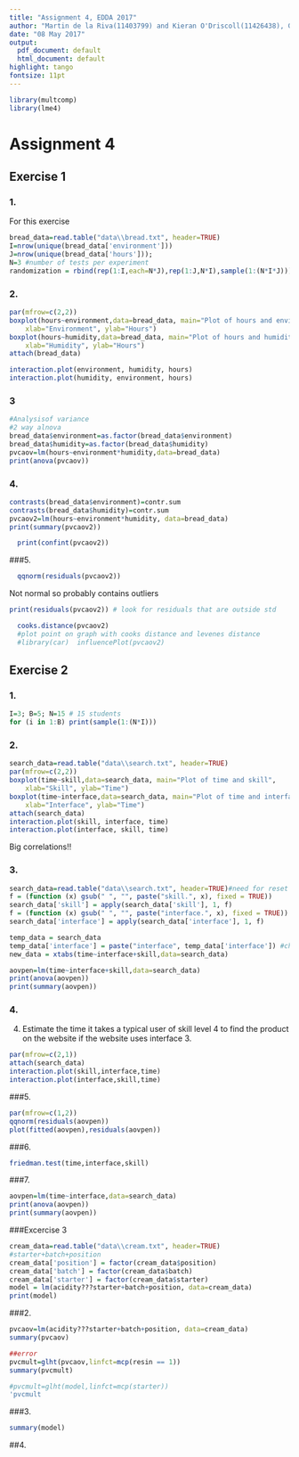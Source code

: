 ```yaml
---
title: "Assignment 4, EDDA 2017"
author: "Martin de la Riva(11403799) and Kieran O'Driscoll(11426438), Group 23"
date: "08 May 2017"
output:
  pdf_document: default 
  html_document: default
highlight: tango
fontsize: 11pt
---
```

```r
library(multcomp)
library(lme4)
```

# Assignment 4

## Exercise 1

### 1.
For this exercise  
```r
bread_data=read.table("data\\bread.txt", header=TRUE)
I=nrow(unique(bread_data['environment']))
J=nrow(unique(bread_data['hours']));
N=3 #number of tests per experiment
randomization = rbind(rep(1:I,each=N*J),rep(1:J,N*I),sample(1:(N*I*J))) #randomization code
```

### 2.


```r
par(mfrow=c(2,2))
boxplot(hours~environment,data=bread_data, main="Plot of hours and environment", 
  	xlab="Environment", ylab="Hours")
boxplot(hours~humidity,data=bread_data, main="Plot of hours and humidity", 
  	xlab="Humidity", ylab="Hours")
attach(bread_data)

interaction.plot(environment, humidity, hours)
interaction.plot(humidity, environment, hours)
```


### 3

```r
#Analysisof variance
#2 way alnova
bread_data$environment=as.factor(bread_data$environment)
bread_data$humidity=as.factor(bread_data$humidity)
pvcaov=lm(hours~environment*humidity,data=bread_data)
print(anova(pvcaov))
```


### 4.

```r
contrasts(bread_data$environment)=contr.sum
contrasts(bread_data$humidity)=contr.sum
pvcaov2=lm(hours~environment*humidity, data=bread_data)
print(summary(pvcaov2))
```


```r
  print(confint(pvcaov2))
```


###5.

```r
  qqnorm(residuals(pvcaov2))
```
Not normal so probably contains outliers
```r
print(residuals(pvcaov2)) # look for residuals that are outside std
```

```r
  cooks.distance(pvcaov2)
  #plot point on graph with cooks distance and levenes distance
  #library(car)  influencePlot(pvcaov2)
```




## Exercise 2


### 1.

```r
I=3; B=5; N=15 # 15 students
for (i in 1:B) print(sample(1:(N*I)))

```

### 2.

```r
search_data=read.table("data\\search.txt", header=TRUE)
par(mfrow=c(2,2))
boxplot(time~skill,data=search_data, main="Plot of time and skill", 
  	xlab="Skill", ylab="Time")
boxplot(time~interface,data=search_data, main="Plot of time and interface", 
  	xlab="Interface", ylab="Time")
attach(search_data)
interaction.plot(skill, interface, time)
interaction.plot(interface, skill, time)

```
Big correlations!!

### 3.

```r
search_data=read.table("data\\search.txt", header=TRUE)#need for reset 
f = (function (x) gsub(" ", "", paste("skill.", x), fixed = TRUE))
search_data['skill'] = apply(search_data['skill'], 1, f)
f = (function (x) gsub(" ", "", paste("interface.", x), fixed = TRUE))
search_data['interface'] = apply(search_data['interface'], 1, f)

temp_data = search_data
temp_data['interface'] = paste("interface", temp_data['interface']) #change to category
new_data = xtabs(time~interface+skill,data=search_data)

aovpen=lm(time~interface+skill,data=search_data)
print(anova(aovpen))
print(summary(aovpen))

```

### 4.
4. Estimate the time it takes a typical user of skill level 4 to find the product
on the website if the website uses interface 3.

```r
par(mfrow=c(2,1))
attach(search_data)
interaction.plot(skill,interface,time)
interaction.plot(interface,skill,time) 

```

###5.

```r
par(mfrow=c(1,2))
qqnorm(residuals(aovpen))
plot(fitted(aovpen),residuals(aovpen))

```

###6.

```r
friedman.test(time,interface,skill)
```

###7.

```r
aovpen=lm(time~interface,data=search_data)
print(anova(aovpen))
print(summary(aovpen))
```

###Excercise 3

```r
cream_data=read.table("data\\cream.txt", header=TRUE)
#starter+batch+position
cream_data['position'] = factor(cream_data$position)
cream_data['batch'] = factor(cream_data$batch)
cream_data['starter'] = factor(cream_data$starter)
model = lm(acidity???starter+batch+position, data=cream_data)
print(model)
```


###2.
```r
pvcaov=lm(acidity???starter+batch+position, data=cream_data)
summary(pvcaov)

##error
pvcmult=glht(pvcaov,linfct=mcp(resin == 1))
summary(pvcmult)

#pvcmult=glht(model,linfct=mcp(starter))
'pvcmult
```


###3.

```r
summary(model)

```

##4.

